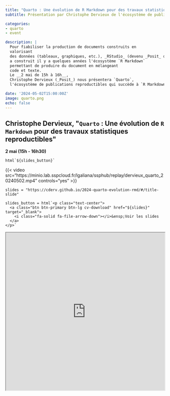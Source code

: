 ```yaml
---
title: "Quarto : Une évolution de R Markdown pour des travaux statistiques reproductibles"
subtitle: Présentation par Christophe Dervieux de l'écosystème de publications reproductibles Quarto

categories:
- quarto
- event

description: |
  Pour fiabiliser la production de documents construits en
  valorisant
  des données (tableaux, graphiques, etc.), _RStudio_ (devenu _Posit_ depuis) 
  a construit il y a quelques années l'écosystème `R Markdown`
  permettant de produire du document en mélangeant 
  code et texte.
  Le __2 mai de 15h à 16h__,
  Christophe Dervieux (_Posit_) nous présentera `Quarto`,
  l'écosystème de publications reproductibles qui succède à `R Markdown`.

date: '2024-05-02T15:00:00Z'
image: quarto.png
echo: false
---
```


## Christophe Dervieux, \"`Quarto` : Une évolution de `R Markdown` pour des travaux statistiques reproductibles\"

__2 mai (15h - 16h30)__

```ojs
html`${slides_button}`
```


{{< video src="https://minio.lab.sspcloud.fr/lgaliana/ssphub/replay/dervieux_quarto_20240502.mp4" controls="yes" >}}


```ojs
slides = "https://cderv.github.io/2024-quarto-evolution-rmd/#/title-slide"
```

```ojs
slides_button = html`<p class="text-center">
  <a class="btn btn-primary btn-lg cv-download" href="${slides}" target="_blank">
    <i class="fa-solid fa-file-arrow-down"></i>&ensp;Voir les slides
  </a>
</p>`
```

```{=html}
<div>
<iframe class="slide-deck" style="width: 100%; height: 500px" src="https://cderv.github.io/2024-quarto-evolution-rmd/#/title-slide/"></iframe>
</div>
```
